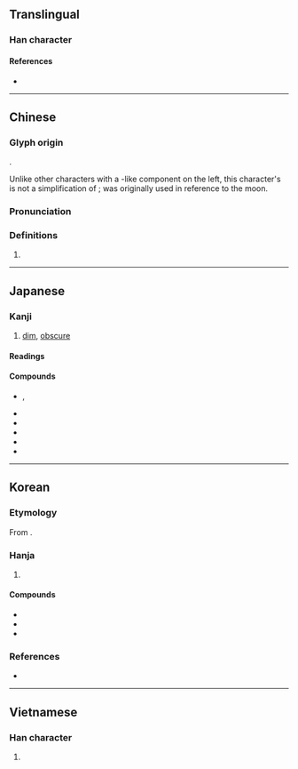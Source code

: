 {{also|蒙|䑃}}
{{character info}}
==Translingual==

===Han character===
{{Han char|rn=74|rad=月|as=14|sn=18|sncj+=17|four=74232|canj=BTBO|ids=⿰月蒙}}

====References====
* {{Han ref|kx=0507.030|dkj=14409|dj=0888.060|hdz=32115.080|uh=6726|ud=26406|bh=C261|bd=49761}}

----

==Chinese==
{{zh-forms|alt=䑃}}

===Glyph origin===
{{Han etym}}
{{Han compound|ls=psc|月|c1=s|t1=moon|蒙|c2=p}}.

Unlike other characters with a {{m|zh|月}}-like component on the left, this character's {{m|zh|月}} is not a simplification of {{m|zh|肉}}; {{m|zh|朦朧}} was originally used in reference to the moon.

===Pronunciation===
{{zh-pron
|m=méng
|c=mung4
|mn=bông
|mc=y
|oc=y
|ma=
|cat=n
}}

===Definitions===
{{zh-hanzi}}

# {{zh-only|朦朧}}

----

==Japanese==

===Kanji===
{{ja-kanji|grade=|rs=月14}}

# [[dim]], [[obscure]] {{gl|of [[moonlight]]}}

====Readings====
{{ja-readings
|goon=む
|kanon=ぼう
|kanyoon=もう
|kun=おぼろ-
}}

====Compounds====
{{der-top|Compounds}}
* {{ja-r|朦朦|もうもう|rom=-}}, {{ja-r|朦々|もうもう}}
* {{ja-r|朦気|もうき}}
* {{ja-r|朦沢|^もうさわ}}
* {{ja-r|朦霧|もうむ}}
* {{ja-r|朦朧|もうろう}}
* {{ja-r|昏朦|こんもう}}
{{der-bottom}}

----

==Korean==

===Etymology===
From {{der|ko|ltc|-}} {{ltc-l|朦|id=1+2}}.

===Hanja===
{{ko-hanja-search}}
{{ko-hanja|흐리다|흐릴|몽}}

# {{hanja form of|몽|[[dim]], [[obscure]] {{gl|of [[moonlight]]}}}}

====Compounds====
{{der-top3|Compounds}}
* {{ko-l|몽롱|[[faint]]; [[dim]]|朦朧}}
* {{ko-l|몽혼|[[anesthesia]]|朦昏}}
* {{ko-l|몽롱체|朦朧體}}
{{der-bottom}}

===References===
* {{R:hanjadoc|4791}}

----

==Vietnamese==

===Han character===
{{vi-readings|reading=mông, mồng|rs=月14}}

# {{rfdef|vi|sort=月14}}